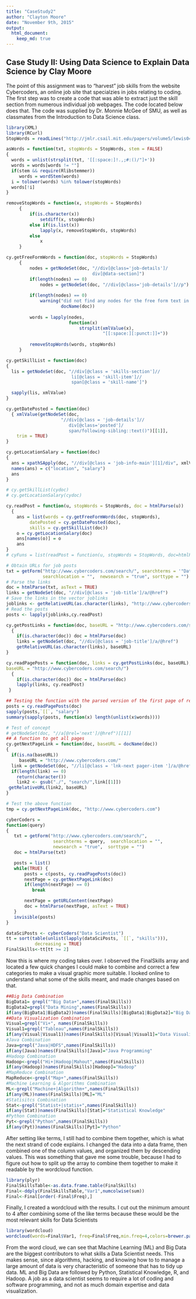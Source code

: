 ```yaml
---
title: "CaseStudy2"
author: "Clayton Moore"
date: "November 9th, 2015"
output: 
  html_document:
    keep_md: true
---
```

## Case Study II: Using Data Science to Explain Data Science by Clay Moore

The point of this assignment was to "harvest" job skills from the website Cybercoders, an online job site that specialzies in jobs relating to coding.  The first step was to create a code that was able to extract just the skill section from numerous individual job webpages.  The code located below does that.  The code was supplied by Dr. Monnie McGee of SMU, as well as classmates from the Introduction to Data Science class.  

```r
library(XML)
library(RCurl)
StopWords = readLines("http://jmlr.csail.mit.edu/papers/volume5/lewis04a/a11-smart-stop-list/english.stop")

asWords = function(txt, stopWords = StopWords, stem = FALSE)
{
  words = unlist(strsplit(txt, '[[:space:]!.,;#:()/"]+'))
  words = words[words != ""]
  if(stem && require(Rlibstemmer))
     words = wordStem(words)
  i = tolower(words) %in% tolower(stopWords)
  words[!i]
}

removeStopWords = function(x, stopWords = StopWords) 
     {
         if(is.character(x))
             setdiff(x, stopWords)
         else if(is.list(x))
             lapply(x, removeStopWords, stopWords)
         else
             x
     }

cy.getFreeFormWords = function(doc, stopWords = StopWords)
     {
         nodes = getNodeSet(doc, "//div[@class='job-details']/
                                 div[@data-section]")
         if(length(nodes) == 0) 
             nodes = getNodeSet(doc, "//div[@class='job-details']//p")
         
         if(length(nodes) == 0) 
             warning("did not find any nodes for the free form text in ",
                     docName(doc))
         
         words = lapply(nodes,
                        function(x)
                            strsplit(xmlValue(x), 
                                     "[[:space:][:punct:]]+"))
         
         removeStopWords(words, stopWords)
     }

```

```r
cy.getSkillList = function(doc)
{
  lis = getNodeSet(doc, "//div[@class = 'skills-section']//
                         li[@class = 'skill-item']//
                         span[@class = 'skill-name']")

  sapply(lis, xmlValue)
}

cy.getDatePosted = function(doc)
  { xmlValue(getNodeSet(doc, 
                     "//div[@class = 'job-details']//
                        div[@class='posted']/
                        span/following-sibling::text()")[[1]],
    trim = TRUE) 
}

cy.getLocationSalary = function(doc)
{
  ans = xpathSApply(doc, "//div[@class = 'job-info-main'][1]/div", xmlValue)
  names(ans) = c("location", "salary")
  ans
}

# cy.getSkillList(cydoc)
# cy.getLocationSalary(cydoc)
```

```r
cy.readPost = function(u, stopWords = StopWords, doc = htmlParse(u))
  {
    ans = list(words = cy.getFreeFormWords(doc, stopWords),
         datePosted = cy.getDatePosted(doc),
         skills = cy.getSkillList(doc))
    o = cy.getLocationSalary(doc)
    ans[names(o)] = o
    ans
}
# cyFuns = list(readPost = function(u, stopWords = StopWords, doc=htmlParse(u)))
```

```r
# Obtain URLs for job posts
txt = getForm("http://www.cybercoders.com/search/", searchterms = '"Data Scientist"',
              searchlocation = "",  newsearch = "true", sorttype = "")
# Parse the links
doc = htmlParse(txt, asText = TRUE)
links = getNodeSet(doc, "//div[@class = 'job-title']/a/@href")
# Save the links in the vector joblinks
joblinks <- getRelativeURL(as.character(links), "http://www.cybercoders.com/search/")
# Read the posts
posts <- lapply(joblinks,cy.readPost)

cy.getPostLinks = function(doc, baseURL = "http://www.cybercoders.com/search/") 
  {
    if(is.character(doc)) doc = htmlParse(doc)
    links = getNodeSet(doc, "//div[@class = 'job-title']/a/@href") 
    getRelativeURL(as.character(links), baseURL)
}

cy.readPagePosts = function(doc, links = cy.getPostLinks(doc, baseURL),
baseURL = "http://www.cybercoders.com/search/")
  {
    if(is.character(doc)) doc = htmlParse(doc)
    lapply(links, cy.readPost)
 }

## Testing the function with the parsed version of the first page of results in object doc
posts = cy.readPagePosts(doc)
sapply(posts,`[[`, "salary")
summary(sapply(posts, function(x) length(unlist(x$words))))
```

```r
# Test of concept
# getNodeSet(doc, "//a[@rel='next']/@href")[[1]]
## A function to get all pages
cy.getNextPageLink = function(doc, baseURL = docName(doc))
{
  if(is.na(baseURL))
     baseURL = "http://www.cybercoders.com/"
  link = getNodeSet(doc, "//li[@class = 'lnk-next pager-item ']/a/@href")
  if(length(link) == 0)
    return(character())
    link2 <- gsub("./", "search/",link[[1]])
 getRelativeURL(link2, baseURL)
}

# Test the above function
tmp = cy.getNextPageLink(doc, "http://www.cybercoders.com")
```

```r
cyberCoders =
function(query)
{
   txt = getForm("http://www.cybercoders.com/search/",
                  searchterms = query,  searchlocation = "",
                  newsearch = "true",  sorttype = "")
   doc = htmlParse(txt)

   posts = list()
   while(TRUE) {
       posts = c(posts, cy.readPagePosts(doc))
       nextPage = cy.getNextPageLink(doc)
       if(length(nextPage) == 0)
          break

       nextPage = getURLContent(nextPage)
       doc = htmlParse(nextPage, asText = TRUE)
   }
   invisible(posts)
}
```

```r
dataSciPosts <- cyberCoders("Data Scientist")
tt = sort(table(unlist(lapply(dataSciPosts, `[[`, "skills"))),
           decreasing = TRUE)
FinalSkills<-tt[tt >= 2]
```

Now this is where my coding takes over.  I observed the FinalSkills array and located a few quick changes I could make to combine and correct a few categories to make a visual graphic more suitable.  I looked online to understand what some of the skills meant, and made changes based on that.  

```r
##Big Data Combination
BigData1= grepl("^Big Data+",names(FinalSkills))
BigData2=grepl("Data Mining",names(FinalSkills))
if(any(BigData1|BigData2))names(FinalSkills)[BigData1|BigData2]="Big Data"
##Data Visualization Combination
Visual=grepl("Vi+", names(FinalSkills))
Visual1=grepl("Tableau",names(FinalSkills))
if(any(Visual|Visual1))names(FinalSkills)[Visual|Visual1]="Data Visualization"
#Java Combination
Java=grepl("Java|HDFS",names(FinalSkills))
if(any(Java))names(FinalSkills)[Java]="Java Programming"
#Hadoop Combination
Hadoop<-grepl("Hi+|Hadoop|Mahout",names(FinalSkills))
if(any(Hadoop))names(FinalSkills)[Hadoop]="Hadoop"
#MapReduce Combination
MapReduce<-grepl("Map+",names(FinalSkills))
#Machine Learning & Algorithms Combination
ML<-grepl("Machine+|Algorithm+",names(FinalSkills))
if(any(ML))names(FinalSkills)[ML]="ML"
#Statisitcs Combination
Stat<-grepl("Statist+|statis+",names(FinalSkills))
if(any(Stat))names(FinalSkills)[Stat]="Statistical Knowledge"
#Python Combination
Pyt<-grepl("Python",names(FinalSkills))
if(any(Pyt))names(FinalSkills)[Pyt]="Python"
```

After setting like terms, I still had to combine them together, which is what the next strand of code explains.  I changed the data into a data frame, then combined one of the column values, and organized them by descending values.  This was something that gave me some trouble, because I had to figure out how to split up the array to combine them together to make it readable by the wordcloud function.

```R
library(plyr)
FinalSkillsTable<-as.data.frame.table(FinalSkills)
Final<-ddply(FinalSkillsTable,"Var1",numcolwise(sum))
Final<-Final[order(-Final$Freq),]
```

Finally, I created a wordcloud with the results.  I cut out the minimum amount to 4 after combining some of the like terms because these would be the most relevant skills for Data Scientists
```R
library(wordcloud)
wordcloud(words=Final$Var1, freq=Final$Freq,min.freq=4,colors=brewer.pal(8,"Dark2"),random.order = FALSE)
```

From the word cloud, we can see that Machine Learning (ML) and Big Data are the biggest contributors to what skills a Data Scientist needs. This makes sense, since algorithms, hacking, and knowing how to to manage a large amount of data is very characteristic of someone that has to tidy up data. ML and Big Data are followed by Python, Statistical Knowledge, R, and Hadoop.  A job as a data scientist seems to require a lot of coding and software programming, and not as much domain expertise and data visualization.